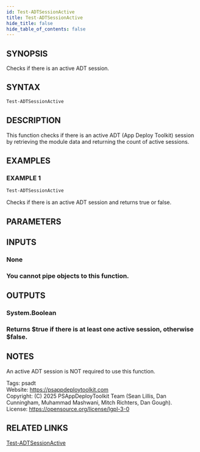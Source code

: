 ```yaml
---
id: Test-ADTSessionActive
title: Test-ADTSessionActive
hide_title: false
hide_table_of_contents: false
---
```


## SYNOPSIS

Checks if there is an active ADT session.

## SYNTAX

```powershell
Test-ADTSessionActive
```

## DESCRIPTION

This function checks if there is an active ADT (App Deploy Toolkit) session by retrieving the module data and returning the count of active sessions.

## EXAMPLES

### EXAMPLE 1

```powershell
Test-ADTSessionActive
```

Checks if there is an active ADT session and returns true or false.

## PARAMETERS

## INPUTS

### None

### You cannot pipe objects to this function.
## OUTPUTS

### System.Boolean

### Returns $true if there is at least one active session, otherwise $false.
## NOTES
An active ADT session is NOT required to use this function.

Tags: psadt<br />
Website: https://psappdeploytoolkit.com<br />
Copyright: (C) 2025 PSAppDeployToolkit Team (Sean Lillis, Dan Cunningham, Muhammad Mashwani, Mitch Richters, Dan Gough).<br />
License: https://opensource.org/license/lgpl-3-0

## RELATED LINKS

[Test-ADTSessionActive](./Test-ADTSessionActive.mdx)
